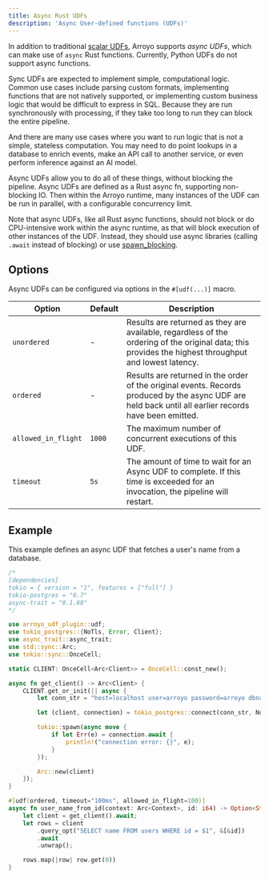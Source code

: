 ```yaml
---
title: Async Rust UDFs
description: 'Async User-defined functions (UDFs)'
---
```


In addition to traditional [scalar UDFs](/udfs/overview), Arroyo supports *async UDFs*, which
can make use of `async` Rust functions. Currently, Python UDFs do not support
async functions.

Sync UDFs are expected to implement simple, computational logic.
Common use cases include parsing custom formats, implementing functions that are
not natively supported, or implementing custom business logic that would be
difficult to express in SQL. Because they are run synchronously with processing,
if they take too long to run they can block the entire pipeline.

And there are many use cases where you want to run logic that is not a simple,
stateless computation. You may need to do point lookups in a database to enrich
events, make an API call to another service, or even perform inference against
an AI model.

Async UDFs allow you to do all of these things, without blocking the pipeline.
Async UDFs are defined as a Rust async fn, supporting non-blocking IO. Then
within the Arroyo runtime, many instances of the UDF can be run in parallel,
with a configurable concurrency limit.

Note that async UDFs, like all Rust async functions, should not block or do
CPU-intensive work within the async runtime, as that will block execution of
other instances of the UDF. Instead, they should use async libraries (calling
`.await` instead of blocking) or use
[spawn\_blocking](https://docs.rs/tokio/latest/tokio/task/fn.spawn_blocking.html).

## Options

Async UDFs can be configured via options in the `#[udf(...)]` macro.

| Option              | Default | Description                                                                                                                                            |
| ------------------- | ------- | ------------------------------------------------------------------------------------------------------------------------------------------------------ |
| `unordered`         | -       | Results are returned as they are available, regardless of the ordering of the original data; this provides the highest throughput and lowest latency.  |
| `ordered`           | -       | Results are returned in the order of the original events. Records produced by the async UDF are held back until all earlier records have been emitted. |
| `allowed_in_flight` | `1000`  | The maximum number of concurrent executions of this UDF.                                                                                               |
| `timeout`           | `5s`    | The amount of time to wait for an Async UDF to complete. If this time is exceeded for an invocation, the pipeline will restart.                        |

## Example

This example defines an async UDF that fetches a user's name from a database.

```rust
/*
[dependencies]
tokio = { version = "1", features = ["full"] }
tokio-postgres = "0.7"
async-trait = "0.1.68"
*/

use arroyo_udf_plugin::udf;
use tokio_postgres::{NoTls, Error, Client};
use async_trait::async_trait;
use std::sync::Arc;
use tokio::sync::OnceCell;

static CLIENT: OnceCell<Arc<Client>> = OnceCell::const_new();

async fn get_client() -> Arc<Client> {
    CLIENT.get_or_init(|| async {
        let conn_str = "host=localhost user=arroyo password=arroyo dbname=my_db";

        let (client, connection) = tokio_postgres::connect(conn_str, NoTls).await.unwrap();

        tokio::spawn(async move {
            if let Err(e) = connection.await {
                println!("connection error: {}", e);
            }
        });

        Arc::new(client)
    });
}

#[udf(ordered, timeout="100ms", allowed_in_flight=100)]
async fn user_name_from_id(context: Arc<Context>, id: i64) -> Option<String> {
    let client = get_client().await;
    let rows = client
        .query_opt("SELECT name FROM users WHERE id = $1", &[&id])
        .await
        .unwrap();

    rows.map(|row| row.get(0))
}
```
